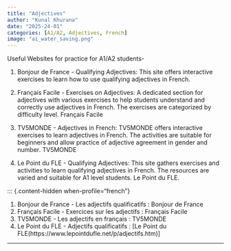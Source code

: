 ```yaml
---
title: "Adjectives"
author: "Kunal Khurana"
date: "2025-24-01"
categories: [A1/A2, Adjectives, French]
image: "ai_water_saving.png"
---
```



::: {.content-visible when-profile="english"}

Useful Websites for practice for A1/A2 students-

1. Bonjour de France - Qualifying Adjectives: This site offers interactive exercises to learn how to use qualifying adjectives in French. 

2. Français Facile - Exercises on Adjectives: A dedicated section for adjectives with various exercises to help students understand and correctly use adjectives in French. The exercises are categorized by difficulty level. Français Facile

3. TV5MONDE - Adjectives in French: TV5MONDE offers interactive exercises to learn adjectives in French. The activities are suitable for beginners and allow practice of adjective agreement in gender and number. TV5MONDE

4. Le Point du FLE - Qualifying Adjectives: This site gathers exercises and activities to learn qualifying adjectives in French. The resources are varied and suitable for A1 level students. Le Point du FLE.

:::

::: {.content-hidden when-profile="french"}

1. Bonjour de France - Les adjectifs qualificatifs : Bonjour de France
2. Français Facile - Exercices sur les adjectifs : Français Facile
3. TV5MONDE - Les adjectifs en français : TV5MONDE
4. Le Point du FLE - Adjectifs qualificatifs : [Le Point du FLE(https://www.lepointdufle.net/p/adjectifs.htm)]


---